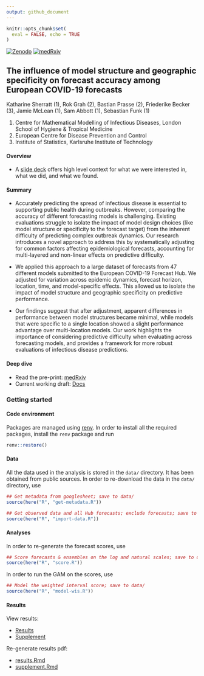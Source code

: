 ```yaml
---
output: github_document
---
```

```r
knitr::opts_chunk$set(
  eval = FALSE, echo = TRUE
)
```

[![Zenodo](https://img.shields.io/badge/Code%20DOI-10.5281/zenodo.14903161-blue)](https://doi.org/10.5281/zenodo.14903161) [![medRxiv](https://img.shields.io/badge/medRxiv-10.1101/2025.04.10.25325611-blue)](https://doi.org/10.1101/2025.04.10.25325611)

## The influence of model structure and geographic specificity on forecast accuracy among European COVID-19 forecasts

Katharine Sherratt (1), Rok Grah (2), Bastian Prasse (2), Friederike Becker (3), Jamie McLean (1), Sam Abbott (1), Sebastian Funk (1)

(1) Centre for Mathematical Modelling of Infectious Diseases, London School of Hygiene & Tropical Medicine
(2) European Centre for Disease Prevention and Control
(3) Institute of Statistics, Karlsruhe Institute of Technology

#### Overview

- A [slide deck](https://docs.google.com/presentation/d/1BSdTEuZ_zKdU8tBFuRMmP7GwHht1D0oZSkaFWovz9ao/edit?slide=id.p#slide=id.p) offers high level context for what we were interested in, what we did, and what we found.

#### Summary

- Accurately predicting the spread of infectious disease is essential to supporting public health during outbreaks. 
However, comparing the accuracy of different forecasting models is challenging. 
Existing evaluations struggle to isolate the impact of model design choices (like model structure or specificity to the forecast target) from the inherent difficulty of predicting complex outbreak dynamics. 
Our research introduces a novel approach to address this by systematically adjusting for common factors affecting epidemiological forecasts, accounting for multi-layered and non-linear effects on predictive difficulty. 

- We applied this approach to a large dataset of forecasts from 47 different models submitted to the European COVID-19 Forecast Hub. 
We adjusted for variation across epidemic dynamics, forecast horizon, location, time, and model-specific effects. 
This allowed us to isolate the impact of model structure and geographic specificity on predictive performance. 

- Our findings suggest that after adjustment, apparent differences in performance between model structures became minimal, while models that were specific to a single location showed a slight performance advantage over multi-location models. 
Our work highlights the importance of considering predictive difficulty when evaluating across forecasting models, and provides a framework for more robust evaluations of infectious disease predictions.

#### Deep dive

- Read the pre-print: [medRxiv](https://doi.org/10.1101/2025.04.10.25325611)
- Current working draft: [Docs](https://docs.google.com/document/d/1OOVUHR_BGWcviSNxvaHvbXD16Bb3Y_zhw--7gAGBqMk/edit#)

### Getting started 

#### Code environment

Packages are managed using
[renv](https://rstudio.github.io/renv/articles/renv.html). In order to
install all the required packages, install the `renv` package and run

``` r
renv::restore()
```

#### Data

All the data used in the analysis is stored in the `data/` directory. It
has been obtained from public sources. In order to re-download the data
in the `data/` directory, use

``` r
## Get metadata from googlesheet; save to data/
source(here("R", "get-metadata.R"))

## Get observed data and all Hub forecasts; exclude forecasts; save to data/
source(here("R", "import-data.R"))
```

#### Analyses

In order to re-generate the forecast scores, use

``` r
## Score forecasts & ensembles on the log and natural scales; save to data/
source(here("R", "score.R"))
```

In order to run the GAM on the scores, use

``` r
## Model the weighted interval score; save to data/
source(here("R", "model-wis.R"))
```

#### Results

View results:

- [Results](./report/results.pdf)
- [Supplement](./report/supplement/supplement.pdf)

Re-generate results pdf:

- [results.Rmd](./report/results.Rmd)
- [supplement.Rmd](./report/supplement/supplement.Rmd)
